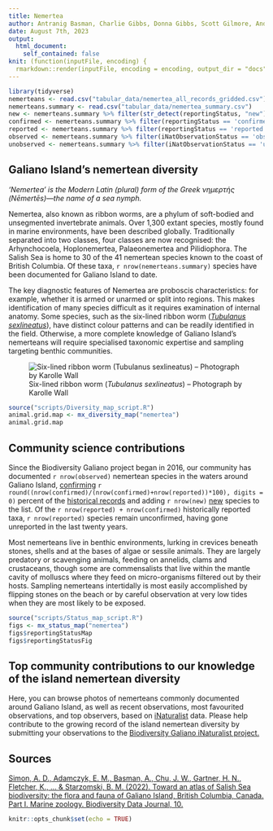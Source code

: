 ```yaml
---
title: Nemertea
author: Antranig Basman, Charlie Gibbs, Donna Gibbs, Scott Gilmore, Andy Lamb, Andrew Simon
date: August 7th, 2023
output: 
  html_document:
    self_contained: false
knit: (function(inputFile, encoding) {
  rmarkdown::render(inputFile, encoding = encoding, output_dir = "docs", output_options = list(copy_resources = TRUE)) })
---
```


```r
library(tidyverse)
nemerteans <- read.csv("tabular_data/nemertea_all_records_gridded.csv")
nemerteans.summary <- read.csv("tabular_data/nemertea_summary.csv")
new <- nemerteans.summary %>% filter(str_detect(reportingStatus, "new")) 
confirmed <- nemerteans.summary %>% filter(reportingStatus == 'confirmed') 
reported <- nemerteans.summary %>% filter(reportingStatus == 'reported') 
observed <- nemerteans.summary %>% filter(iNatObservationStatus == 'observed') 
unobserved <- nemerteans.summary %>% filter(iNatObservationStatus == 'unobserved') 
```

## Galiano Island's nemertean diversity

*‘Nemertea’ is the Modern Latin (plural) form of the Greek νημερτής (Nēmertēs)—the name of a sea nymph.*

Nemertea, also known as ribbon worms, are a phylum of soft-bodied and unsegmented invertebrate animals. Over 1,300 extant species, mostly found in marine environments, have been described globally. Traditionally separated into two classes, four classes are now recognised: the Arhynchocoela, Hoplonemertea, Palaeonemertea and Pilidiophora. The Salish Sea is home to 30 of the 41 nemertean species known to the coast of British Columbia. Of these taxa, `r nrow(nemerteans.summary)` species have been documented for Galiano Island to date.

The key diagnostic features of Nemertea are proboscis characteristics: for example, whether it is armed or unarmed or split into regions. This makes identification of many species difficult as it requires examination of internal anatomy. Some species, such as the six-lined ribbon worm ([*Tubulanus sexlineatus*](#taxon:Tubulanus sexlineatus)), have distinct colour patterns and can be readily identified in the field. Otherwise, a more complete knowledge of Galiano Island's nemerteans will require specialised taxonomic expertise and sampling targeting benthic communities.

![Six-lined ribbon worm (*Tubulanus sexlineatus*) – Photograph by Karolle Wall](media/Tubulanus_sexlineatus_Karolle_Wall.jpg)

```r
source("scripts/Diversity_map_script.R")
animal.grid.map <- mx_diversity_map("nemertea")
animal.grid.map
```

## Community science contributions

Since the Biodiversity Galiano project began in 2016, our community has documented `r nrow(observed)` nemertean species in the waters around Galiano Island, [confirming](#region:confirmed) `r round((nrow(confirmed)/(nrow(confirmed)+nrow(reported))*100), digits = 0)` percent of the [historical records](#region:historical) and adding `r nrow(new)` [new](#region:new) species to the list. Of the `r nrow(reported) + nrow(confirmed)` historically reported taxa, `r nrow(reported)` species remain unconfirmed, having gone unreported in the last twenty years.

Most nemerteans live in benthic environments, lurking in crevices beneath stones, shells and at the bases of algae or sessile animals. They are largely predatory or scavenging animals, feeding on annelids, clams and crustaceans, though some are commensalists that live within the mantle cavity of molluscs where they feed on micro-organisms filtered out by their hosts. Sampling nemerteans intertidally is most easily accomplished by flipping stones on the beach or by careful observation at very low tides when they are most likely to be exposed.

```r
source("scripts/Status_map_script.R")
figs <- mx_status_map("nemertea")
figs$reportingStatusMap
figs$reportingStatusFig
```

## Top community contributions to our knowledge of the island nemertean diversity

Here, you can browse photos of nemerteans commonly documented around Galiano Island, as well as recent observations, most favourited observations, and top observers, based on [iNaturalist](http://inaturalist.org/) data. Please help contribute to the growing record of the island nemertean diversity by submitting your observations to the [Biodiversity Galiano iNaturalist project.](http://inaturalist.org/projects/biodiversity-galiano-island) 

<span class="mxcw-nonLeafletPane mxcw-paneName-TopContributions html-widget leaflet"></span>

## Sources

[Simon, A. D., Adamczyk, E. M., Basman, A., Chu, J. W., Gartner, H. N., Fletcher, K., ... & Starzomski, B. M. (2022). Toward an atlas of Salish Sea biodiversity: the flora and fauna of Galiano Island, British Columbia, Canada. Part I. Marine zoology. Biodiversity Data Journal, 10.](https://bdj.pensoft.net/article/76050/)

```r
knitr::opts_chunk$set(echo = TRUE)
```
